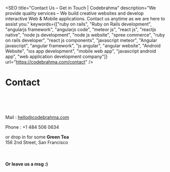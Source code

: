 
<SEO
  title="Contact Us – Get in Touch | Codebrahma"
  description="We provide quality services – We build creative websites and develop interactive Web &amp; Mobile applications. Contact us anytime as we are here to assist you."
  keywords={["ruby on rails", "Ruby on Rails development", "angularjs framework", "angularjs code", "meteor js", "react js", "reactjs native", "node js development", "node js website", "spree commerce", "ruby on rails developer", "react js components", "javascript meteor", "Angular javascript", "angular framework", "js angular", "angular website", "Android Website", "ios app development", "mobile web app", "javascript android app", "web application development company"]}
  url="https://codebrahma.com/contact"
/>

# Contact

<br/>
<br/>
<br/>

Mail : <a href="mailto:hello@codebrahma.com">hello@codebrahma.com</a>

Phone : +1 484 506 0634

or drop in for some **Green Tea** <br/>
156 2nd Street,
San Francisco

<br/>

#### Or leave us a msg :)

<form id="contact-form">
  <Flex flexWrap='wrap' flexDirection='column'>
    <Box width={[1,1/3]}>
      <InputText
        id="idea" 
        size='25'
        rows="5"
        style={{width:'100%'}}
        required as='textarea'
        name='msg'
        placeholder='Tell us about your idea'
      />
    </Box>
    <Box width={[1,1/3]} mt={1}>
      <InputText
      id="email" 
      style={{width:'100%'}}
      name='email'
      type='email'
      required
      placeholder='Email address'
    />
    </Box>
    <Box width={[1,1/3]} mt={1}>
      <InputButton/>
    </Box>
  </Flex>
</form>
